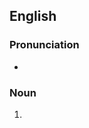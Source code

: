 ==English==

===Pronunciation===
* {{IPA|en|/ˈkwɑli/}}

===Noun===
{{en-noun}}

# {{acronym of|en|quality-adjusted life year}}
